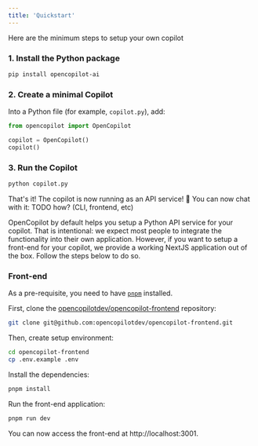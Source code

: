 ```yaml
---
title: 'Quickstart'
---
```


Here are the minimum steps to setup your own copilot

### 1. Install the Python package

```bash
pip install opencopilot-ai
```

### 2. Create a minimal Copilot

Into a Python file (for example, `copilot.py`), add:


```python
from opencopilot import OpenCopilot

copilot = OpenCopilot()
copilot()
```

### 3. Run the Copilot

```bash
python copilot.py
```

That's it! The copilot is now running as an API service! 🎉 You can now chat with it: TODO how? (CLI, frontend, etc)

OpenCopilot by default helps you setup a Python API service for your copilot. That is intentional: we expect most people to integrate the functionality into their own application. However, if you want to setup a front-end for your copilot, we provide a working NextJS application out of the box. Follow the steps below to do so.


### Front-end

As a pre-requisite, you need to have [`pnpm`](https://pnpm.io/) installed.

First, clone the [opencopilotdev/opencopilot-frontend](https://github.com/opencopilotdev/opencopilot-frontend) repository:

```bash
git clone git@github.com:opencopilotdev/opencopilot-frontend.git
```

Then, create setup environment:

```bash
cd opencopilot-frontend
cp .env.example .env
```

Install the dependencies:

```bash
pnpm install
```

Run the front-end application:

```bash
pnpm run dev
```

You can now access the front-end at http://localhost:3001.